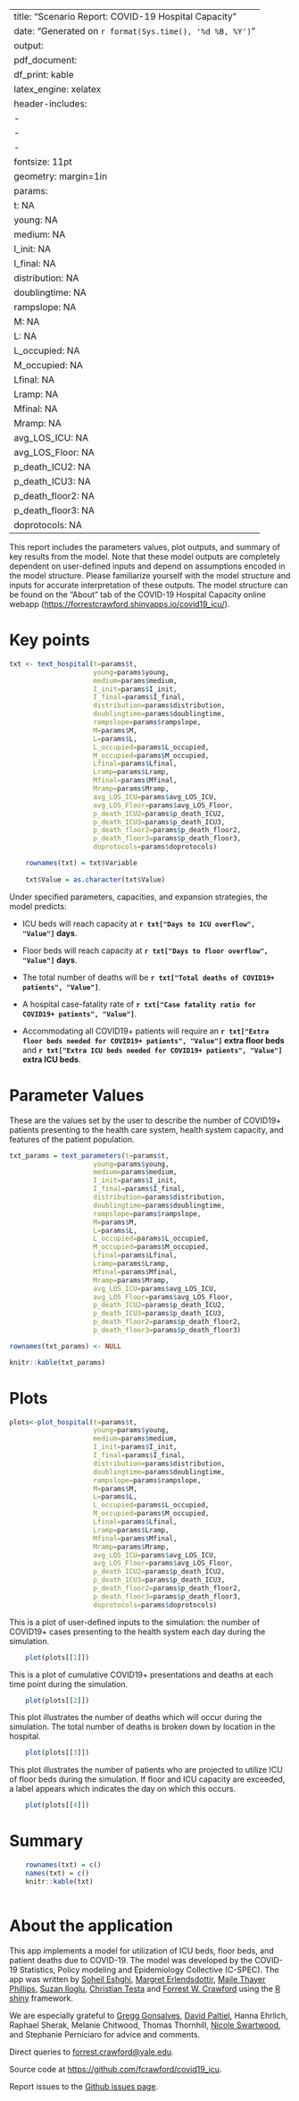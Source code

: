 
---
title: "Scenario Report: COVID-19 Hospital Capacity"
date: "Generated on `r format(Sys.time(), '%d %B, %Y')`"
output: 
  pdf_document:
    df_print: kable
    latex_engine: xelatex
header-includes:
  - \usepackage{helvet}
  - \usepackage[T1]{fontenc}
  - \renewcommand\familydefault{\sfdefault} 
fontsize: 11pt
geometry: margin=1in
params:
  t: NA
  young: NA
  medium: NA
  I_init: NA
  I_final: NA
  distribution: NA
  doublingtime: NA
  rampslope: NA
  M: NA
  L: NA
  L_occupied: NA 
  M_occupied: NA 
  Lfinal: NA 
  Lramp: NA 
  Mfinal: NA 
  Mramp: NA 
  avg_LOS_ICU: NA
  avg_LOS_Floor: NA
  p_death_ICU2: NA
  p_death_ICU3: NA
  p_death_floor2: NA
  p_death_floor3: NA
  doprotocols: NA
---

This report includes the parameters values, plot outputs, and summary of key results from the model.  Note that these model outputs are completely dependent on user-defined inputs and depend on assumptions encoded in the model structure. Please familiarize yourself with the model structure and inputs for accurate interpretation of these outputs.  The model structure can be found on the "About" tab of the COVID-19 Hospital Capacity online webapp (<https://forrestcrawford.shinyapps.io/covid19_icu/>).

# Key points

```r
txt <- text_hospital(t=params$t,
                     young=params$young,
                     medium=params$medium,
                     I_init=params$I_init,
                     I_final=params$I_final,
                     distribution=params$distribution,
                     doublingtime=params$doublingtime,
                     rampslope=params$rampslope,
                     M=params$M,
                     L=params$L,
                     L_occupied=params$L_occupied,
                     M_occupied=params$M_occupied,
                     Lfinal=params$Lfinal,
                     Lramp=params$Lramp,
                     Mfinal=params$Mfinal,
                     Mramp=params$Mramp,
                     avg_LOS_ICU=params$avg_LOS_ICU,
                     avg_LOS_Floor=params$avg_LOS_Floor,
                     p_death_ICU2=params$p_death_ICU2,
                     p_death_ICU3=params$p_death_ICU3,
                     p_death_floor2=params$p_death_floor2,
                     p_death_floor3=params$p_death_floor3,
                     doprotocols=params$doprotocols)

    rownames(txt) = txt$Variable
     
    txt$Value = as.character(txt$Value)

```
   
Under specified parameters, capacities, and expansion strategies, the model predicts:

* ICU beds will reach capacity at **`r txt["Days to ICU overflow", "Value"]` days**.

* Floor beds will reach capacity at **`r txt["Days to floor overflow", "Value"]` days**.

* The total number of deaths will be **`r txt["Total deaths of COVID19+ patients", "Value"]`**.

* A hospital case-fatality rate of **`r txt["Case fatality ratio for COVID19+ patients", "Value"]`**.

* Accommodating all COVID19+ patients will require an **`r txt["Extra floor beds needed for COVID19+ patients", "Value"]` extra floor beds** and **`r txt["Extra ICU beds needed for COVID19+ patients", "Value"]` extra ICU beds**.

# Parameter Values 

These are the values set by the user to describe the number of COVID19+ patients presenting to the health care system, health system capacity, and features of the patient population.

```r
txt_params = text_parameters(t=params$t,
                     young=params$young,
                     medium=params$medium,
                     I_init=params$I_init,
                     I_final=params$I_final,
                     distribution=params$distribution,
                     doublingtime=params$doublingtime,
                     rampslope=params$rampslope,
                     M=params$M,
                     L=params$L,
                     L_occupied=params$L_occupied,
                     M_occupied=params$M_occupied,
                     Lfinal=params$Lfinal,
                     Lramp=params$Lramp,
                     Mfinal=params$Mfinal,
                     Mramp=params$Mramp,
                     avg_LOS_ICU=params$avg_LOS_ICU,
                     avg_LOS_Floor=params$avg_LOS_Floor,
                     p_death_ICU2=params$p_death_ICU2,
                     p_death_ICU3=params$p_death_ICU3,
                     p_death_floor2=params$p_death_floor2,
                     p_death_floor3=params$p_death_floor3)

rownames(txt_params) <- NULL

knitr::kable(txt_params)
```

# Plots 

```r
plots<-plot_hospital(t=params$t,
                     young=params$young,
                     medium=params$medium,
                     I_init=params$I_init,
                     I_final=params$I_final,
                     distribution=params$distribution,
                     doublingtime=params$doublingtime,
                     rampslope=params$rampslope,
                     M=params$M,
                     L=params$L,
                     L_occupied=params$L_occupied,
                     M_occupied=params$M_occupied,
                     Lfinal=params$Lfinal,
                     Lramp=params$Lramp,
                     Mfinal=params$Mfinal,
                     Mramp=params$Mramp,
                     avg_LOS_ICU=params$avg_LOS_ICU,
                     avg_LOS_Floor=params$avg_LOS_Floor,
                     p_death_ICU2=params$p_death_ICU2,
                     p_death_ICU3=params$p_death_ICU3,
                     p_death_floor2=params$p_death_floor2,
                     p_death_floor3=params$p_death_floor3,
                     doprotocols=params$doprotocols)
```


This is a plot of user-defined inputs to the simulation: the number of COVID19+ cases presenting to the health system each day during the simulation.

```r
    plot(plots[[1]]) 
```

\newpage

This is a plot of cumulative COVID19+ presentations and deaths at each time point during the simulation.

```r
    plot(plots[[2]])
```


This plot illustrates the number of deaths which will occur during the simulation.  The total number of deaths is broken down by location in the hospital.

```r
    plot(plots[[3]])
```

\newpage

This plot illustrates the number of patients who are projected to utilize ICU of floor beds during the simulation.  If floor and ICU capacity are exceeded, a label appears which indicates the day on which this occurs.

```r
    plot(plots[[4]]) 
```

# Summary 

```r
    rownames(txt) = c()
    names(txt) = c()
    knitr::kable(txt)
    
```


\newpage

# About the application

This app implements a model for utilization of ICU beds, floor beds, and patient deaths due to COVID-19.  The model was developed by the COVID-19 Statistics,
Policy modeling and Epidemiology Collective (C-SPEC).  The app was written by [Soheil Eshghi](http://www.soheileshghi.com/), [Margret Erlendsdottir](https://medicine.yale.edu/profile/margret_erlendsdottir/), 
[Maile Thayer Phillips](https://medicine.yale.edu/profile/maile_phillips/), [Suzan Iloglu](https://medicine.yale.edu/profile/suzan_iloglu/), [Christian Testa](https://ctesta.com) 
and [Forrest W. Crawford](http://www.crawfordlab.io) using the [R](http://www.r-project.org) [shiny](http://shiny.rstudio.com/) framework. 

We are especially grateful to [Gregg Gonsalves](https://medicine.yale.edu/profile/gregg_gonsalves/), [David Paltiel](https://medicine.yale.edu/profile/david_paltiel/),
Hanna Ehrlich, Raphael Sherak,  Melanie Chitwood, Thomas Thornhill, [Nicole Swartwood](https://prevention-policy-modeling-lab.sph.harvard.edu/nicole-swartwood/), 
and Stephanie Perniciaro for advice and comments.  

Direct queries to <forrest.crawford@yale.edu>.

Source code at <https://github.com/fcrawford/covid19_icu>. 

Report issues to the [Github issues page](https://github.com/fcrawford/covid19_icu/issues).


